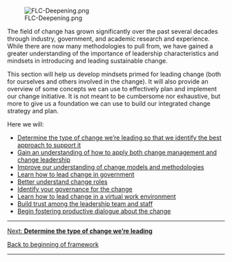[[File:FLC-Deepening.png]]

The field of change has grown significantly over the past several decades through industry, government, and academic research and experience. While there are now many methodologies to pull from, we have gained a greater understanding of the importance of leadership characteristics and mindsets in introducing and leading sustainable change.

This section will help us develop mindsets primed for leading change (both for ourselves and others involved in the change). It will also provide an overview of some concepts we can use to effectively plan and implement our change initiative. It is not meant to be cumbersome nor exhaustive, but more to give us a foundation we can use to build our integrated change strategy and plan.

Here we will:

* [https://articles.alpha.canada.ca/framework-for-leading-change/?page_id=119 Determine the type of change we’re leading so that we identify the best approach to support it]
* [https://articles.alpha.canada.ca/framework-for-leading-change/?page_id=527 Gain an understanding of how to apply both change management and change leadership]
* [https://articles.alpha.canada.ca/framework-for-leading-change/?page_id=160 Improve our understanding of change models and methodologies]
* [https://articles.alpha.canada.ca/framework-for-leading-change/?page_id=164 Learn how to lead change in government]
* [https://articles.alpha.canada.ca/framework-for-leading-change/?page_id=142 Better understand change roles]
* [https://articles.alpha.canada.ca/framework-for-leading-change/?page_id=151 Identify your governance for the change]
* [https://articles.alpha.canada.ca/framework-for-leading-change/?page_id=168 Learn how to lead change in a virtual work environment]
* [https://articles.alpha.canada.ca/framework-for-leading-change/?page_id=171 Build trust among the leadership team and staff]
* [https://articles.alpha.canada.ca/framework-for-leading-change/?page_id=174 Begin fostering productive dialogue about the change]


-----

[https://articles.alpha.canada.ca/framework-for-leading-change/navigating-the-world-of-change/the-type-of-change-were-leading/ Next: '''Determine the type of change we’re leading''']

[https://articles.alpha.canada.ca/framework-for-leading-change/home/ Back to beginning of framework]


-----
